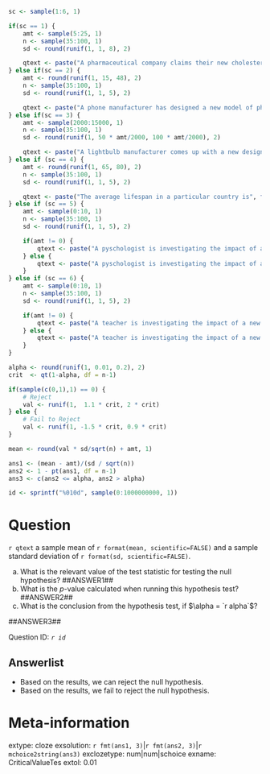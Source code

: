 ```r

sc <- sample(1:6, 1)

if(sc == 1) {
    amt <- sample(5:25, 1)
    n <- sample(35:100, 1)
    sd <- round(runif(1, 1, 8), 2)

    qtext <- paste("A pharmaceutical company claims their new cholesterol-lowering medication reduces cholesterol levels by an average of at least", amt, "points. A clinical trial was conducted with", n, "patients to test this claim. For each patient, the researchers measured their reduction in cholesterol level. The researchers found")
} else if(sc == 2) {
    amt <- round(runif(1, 15, 48), 2)
    n <- sample(35:100, 1)
    sd <- round(runif(1, 1, 5), 2)

    qtext <- paste("A phone manufacturer has designed a new model of phone. They wish to test whether their new phone has a battery life that exceeds that of their outgoing model. Their previous model has an average life of", format(amt, scientific=FALSE, nsmall=2), "hours. They randomly sample", n, "of the new model phones, testing the battery life, and find")
} else if(sc == 3) {
    amt <- sample(2000:15000, 1)
    n <- sample(35:100, 1)
    sd <- round(runif(1, 50 * amt/2000, 100 * amt/2000), 2)

    qtext <- paste("A lightbulb manufacturer comes up with a new design that they hope will lead to a longer-lasting lightbulb. Their existing design is rated for an average of", format(amt, scientific=FALSE, nsmall=2), "hours. To test the new design, the company samples", n, "of the new lightbulbs, testing their lifespan, and they find")
} else if (sc == 4) {
    amt <- round(runif(1, 65, 80), 2)
    n <- sample(35:100, 1)
    sd <- round(runif(1, 1, 5), 2)

    qtext <- paste("The average lifespan in a particular country is", format(amt, scientific=FALSE), "years. An anthropologist is studying a particular regional group of individuals from this country, who the anthropologist suspects live longer on average than other citizens of the country. To test this, the anthropologist randomly samples records from", n, "individuals in this region, recording their lifespans. They find")
} else if (sc == 5) {
    amt <- sample(0:10, 1)
    n <- sample(35:100, 1)
    sd <- round(runif(1, 1, 5), 2)

    if(amt != 0) {
        qtext <- paste("A pyschologist is investigating the impact of a new treatment for depression on their patients. They suspect that it will result in an improvement to the standardized depression scores of their patients of at least", amt, "points. To test this, they randomly sample", n, "patients, and provide the new treatment to them. They record the improvement in depression scores for each individual. They find")
    } else {
        qtext <- paste("A pyschologist is investigating the impact of a new treatment for depression on their patients. They suspect that it will result in an improvement to the standardized depression scores of their patients. To test this, they randomly sample", n, "patients, and provide the new treatment to them. They record the improvement in depression scores for each individual. They find")
    }
} else if (sc == 6) {
    amt <- sample(0:10, 1)
    n <- sample(35:100, 1)
    sd <- round(runif(1, 1, 5), 2)

    if(amt != 0) {
        qtext <- paste("A teacher is investigating the impact of a new teaching method for teaching statistics to their students. They suspect that it will result in an improvement to the test scores of their students of at least", amt, "points. To test this, they randomly sample", n, "students to be given the new teaching method. They record the change in test scores for each individual. They find")
    } else {
        qtext <- paste("A teacher is investigating the impact of a new teaching method for teaching statistics to their students. They suspect that it will result in an improvement to the test scores of their students. To test this, they randomly sample", n, "students to be given the new teaching method. They record the change in test scores for each individual. They find")
    }
}

alpha <- round(runif(1, 0.01, 0.2), 2)
crit  <- qt(1-alpha, df = n-1)

if(sample(c(0,1),1) == 0) {
    # Reject
    val <- runif(1,  1.1 * crit, 2 * crit)
} else {
    # Fail to Reject
    val <- runif(1, -1.5 * crit, 0.9 * crit)
}

mean <- round(val * sd/sqrt(n) + amt, 1)

ans1 <- (mean - amt)/(sd / sqrt(n))
ans2 <- 1 - pt(ans1, df = n-1)
ans3 <- c(ans2 <= alpha, ans2 > alpha)

id <- sprintf("%010d", sample(0:1000000000, 1))

```

Question
========

`r qtext` a sample mean of `r format(mean, scientific=FALSE)` and a sample standard deviation of `r format(sd, scientific=FALSE)`.

a. What is the relevant value of the test statistic for testing the null hypothesis? ##ANSWER1##
a. What is the $p$-value calculated when running this hypothesis test? ##ANSWER2##
c. What is the conclusion from the hypothesis test, if $\alpha = `r alpha`$? 

##ANSWER3##

Question ID: *`r id`*

Answerlist
------------
* Based on the results, we can reject the null hypothesis.
* Based on the results, we fail to reject the null hypothesis. 


Meta-information
================
extype: cloze
exsolution: `r fmt(ans1, 3)`|`r fmt(ans2, 3)`|`r mchoice2string(ans3)`
exclozetype: num|num|schoice
exname: CriticalValueTes
extol: 0.01